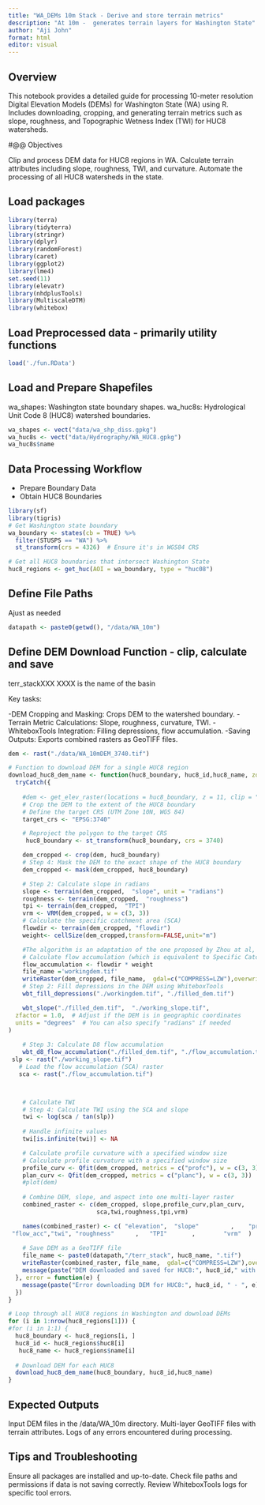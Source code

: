 ```yaml
---
title: "WA_DEMs 10m Stack - Derive and store terrain metrics"
description: "At 10m -  generates terrain layers for Washington State"
author: "Aji John"
format: html
editor: visual
---
```


## Overview

This notebook provides a detailed guide for processing 10-meter resolution Digital Elevation Models (DEMs) for Washington State (WA) using R. Includes downloading, cropping, and generating terrain metrics such as slope, roughness, and Topographic Wetness Index (TWI) for HUC8 watersheds.

#@@ Objectives

Clip and process DEM data for HUC8 regions in WA.
Calculate terrain attributes including slope, roughness, TWI, and curvature.
Automate the processing of all HUC8 watersheds in the state.



## Load packages

```r
library(terra)
library(tidyterra)
library(stringr)
library(dplyr)
library(randomForest)
library(caret)
library(ggplot2)
library(lme4)
set.seed(11)
library(elevatr)  
library(nhdplusTools)
library(MultiscaleDTM)
library(whitebox)
```

## Load Preprocessed data - primarily utility functions

```r
load('./fun.RData')
```

## Load and Prepare Shapefiles

wa_shapes: Washington state boundary shapes.
wa_huc8s: Hydrological Unit Code 8 (HUC8) watershed boundaries.

```r
wa_shapes <- vect("data/wa_shp_diss.gpkg")
wa_huc8s <- vect("data/Hydrography/WA_HUC8.gpkg")
wa_huc8s$name
```

## Data Processing Workflow

- Prepare Boundary Data
- Obtain HUC8 Boundaries

```r
library(sf)
library(tigris) 
# Get Washington state boundary
wa_boundary <- states(cb = TRUE) %>% 
  filter(STUSPS == "WA") %>% 
  st_transform(crs = 4326)  # Ensure it's in WGS84 CRS

# Get all HUC8 boundaries that intersect Washington State
huc8_regions <- get_huc(AOI = wa_boundary, type = "huc08")
```

## Define File Paths

Ajust as needed

```r
datapath <- paste0(getwd(), "/data/WA_10m")
```

## Define DEM Download Function - clip, calculate and save

terr_stackXXX XXXX is the name of the basin

Key tasks:

-DEM Cropping and Masking: Crops DEM to the watershed boundary.
-Terrain Metric Calculations: Slope, roughness, curvature, TWI.
-WhiteboxTools Integration: Filling depressions, flow accumulation.
-Saving Outputs: Exports combined rasters as GeoTIFF files.


```r

dem <- rast("./data/WA_10mDEM_3740.tif")

# Function to download DEM for a single HUC8 region
download_huc8_dem_name <- function(huc8_boundary, huc8_id,huc8_name, zoom_level = 11) {
  tryCatch({
    
    #dem <- get_elev_raster(locations = huc8_boundary, z = 11, clip = "locations")
    # Crop the DEM to the extent of the HUC8 boundary
    # Define the target CRS (UTM Zone 10N, WGS 84)
    target_crs <- "EPSG:3740"

    # Reproject the polygon to the target CRS
     huc8_boundary <- st_transform(huc8_boundary, crs = 3740)

    dem_cropped <- crop(dem, huc8_boundary)
    # Step 4: Mask the DEM to the exact shape of the HUC8 boundary
    dem_cropped <- mask(dem_cropped, huc8_boundary)

    # Step 2: Calculate slope in radians
    slope <- terrain(dem_cropped,  "slope", unit = "radians")
    roughness <- terrain(dem_cropped,  "roughness")
    tpi <- terrain(dem_cropped,  "TPI")
    vrm <- VRM(dem_cropped, w = c(3, 3))
    # Calculate the specific catchment area (SCA)
    flowdir <- terrain(dem_cropped, "flowdir")
    weight<- cellSize(dem_cropped,transform=FALSE,unit="m")

    #The algorithm is an adaptation of the one proposed by Zhou at al, 2019.
    # Calculate flow accumulation (which is equivalent to Specific Catchment Area)
    flow_accumulation <- flowdir * weight
    file_name ='workingdem.tif'
    writeRaster(dem_cropped, file_name,  gdal=c("COMPRESS=LZW"),overwrite=TRUE)
    # Step 2: Fill depressions in the DEM using WhiteboxTools
    wbt_fill_depressions("./workingdem.tif", "./filled_dem.tif")

    wbt_slope("./filled_dem.tif",  "./working_slope.tif", 
  zfactor = 1.0,  # Adjust if the DEM is in geographic coordinates
  units = "degrees"  # You can also specify "radians" if needed
)
 
    # Step 3: Calculate D8 flow accumulation
    wbt_d8_flow_accumulation("./filled_dem.tif", "./flow_accumulation.tif", out_type = "cells")
 slp <- rast("./working_slope.tif")
   # Load the flow accumulation (SCA) raster
   sca <- rast("./flow_accumulation.tif")



    # Calculate TWI
    # Step 4: Calculate TWI using the SCA and slope
    twi <- log(sca / tan(slp))
   
    # Handle infinite values
    twi[is.infinite(twi)] <- NA

    # Calculate profile curvature with a specified window size
    # Calculate profile curvature with a specified window size
    profile_curv <- Qfit(dem_cropped, metrics = c("profc"), w = c(3, 3))
    plan_curv <- Qfit(dem_cropped, metrics = c("planc"), w = c(3, 3))
    #plot(dem)
    
    # Combine DEM, slope, and aspect into one multi-layer raster
    combined_raster <- c(dem_cropped, slope,profile_curv,plan_curv,
                         sca,twi,roughness,tpi,vrm)

    names(combined_raster) <- c( "elevation",  "slope"         ,    "profc"        ,     "planc"  ,
 "flow_acc","twi", "roughness"      ,   "TPI"       ,        "vrm"  )
      
    # Save DEM as a GeoTIFF file
    file_name <- paste0(datapath,"/terr_stack", huc8_name, ".tif")
    writeRaster(combined_raster, file_name,  gdal=c("COMPRESS=LZW"),overwrite=TRUE)
    message(paste("DEM downloaded and saved for HUC8:", huc8_id," with ", huc8_name))
  }, error = function(e) {
    message(paste("Error downloading DEM for HUC8:", huc8_id, " - ", e))
  })
}

# Loop through all HUC8 regions in Washington and download DEMs
for (i in 1:nrow(huc8_regions[1])) {
#for (i in 1:1) {
  huc8_boundary <- huc8_regions[i, ]
  huc8_id <- huc8_regions$huc8[i]
   huc8_name <- huc8_regions$name[i]
  
  # Download DEM for each HUC8
  download_huc8_dem_name(huc8_boundary, huc8_id,huc8_name)
}
```

## Expected Outputs

Input DEM files in the /data/WA_10m directory.
Multi-layer GeoTIFF files with terrain attributes.
Logs of any errors encountered during processing.

## Tips and Troubleshooting

Ensure all packages are installed and up-to-date.
Check file paths and permissions if data is not saving correctly.
Review WhiteboxTools logs for specific tool errors.


